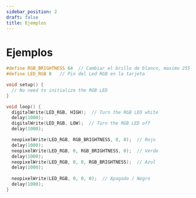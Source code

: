 ```yaml
---
sidebar_position: 2
draft: false
title: Ejemplos
---
```


# Ejemplos


```cpp
#define RGB_BRIGHTNESS 64  // Cambiar el brillo de blanco, maximo 255
#define LED_RGB 8   // Pin del Led RGB en la tarjeta

void setup() {
  // No need to initialize the RGB LED
}

void loop() {
  digitalWrite(LED_RGB, HIGH);  // Turn the RGB LED white
  delay(1000);
  digitalWrite(LED_RGB, LOW);  // Turn the RGB LED off
  delay(1000);

  neopixelWrite(LED_RGB, RGB_BRIGHTNESS, 0, 0);  // Rojo
  delay(1000);
  neopixelWrite(LED_RGB, 0, RGB_BRIGHTNESS, 0);  // Verde
  delay(1000);
  neopixelWrite(LED_RGB, 0, 0, RGB_BRIGHTNESS);  // Azul
  delay(1000);
  
  neopixelWrite(LED_RGB, 0, 0, 0);  // Apagado / Negro
  delay(1000); 
}
```